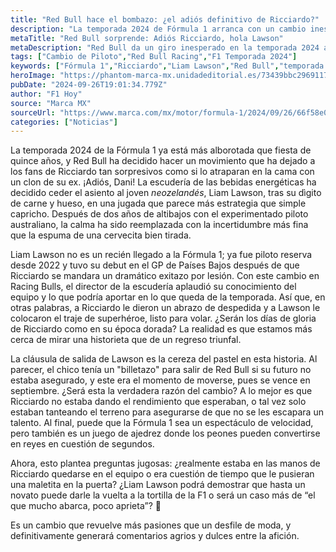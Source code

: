 ```yaml
---
title: "Red Bull hace el bombazo: ¿el adiós definitivo de Ricciardo?"
description: "La temporada 2024 de Fórmula 1 arranca con un cambio inesperado: Red Bull desata la polémica al sustituir a Ricciardo por el joven Lawson. ¿Qué sigue?"
metaTitle: "Red Bull sorprende: Adiós Ricciardo, hola Lawson"
metaDescription: "Red Bull da un giro inesperado en la temporada 2024 al sustituir a Ricciardo por Liam Lawson. ¡Entérate de todo el drama en este artículo!"
tags: ["Cambio de Piloto","Red Bull Racing","F1 Temporada 2024"]
keywords: ["Fórmula 1","Ricciardo","Liam Lawson","Red Bull","temporada 2024"]
heroImage: "https://phantom-marca-mx.unidadeditorial.es/73439bbc2969117b90fcdce8571178b6/resize/600/mx/assets/multimedia/imagenes/2024/09/26/17273686745028.jpg"
pubDate: "2024-09-26T19:01:34.779Z"
author: "F1 Hoy"
source: "Marca MX"
sourceUrl: "https://www.marca.com/mx/motor/formula-1/2024/09/26/66f58e0422601ded148b45d5.html"
categories: ["Noticias"]
---
```

La temporada 2024 de la Fórmula 1 ya está más alborotada que fiesta de quince años, y Red Bull ha decidido hacer un movimiento que ha dejado a los fans de Ricciardo tan sorpresivos como si lo atraparan en la cama con un clon de su ex. ¡Adiós, Dani! La escudería de las bebidas energéticas ha decidido ceder el asiento al joven *neozelandés*, Liam Lawson, tras su dìgito de carne y hueso, en una jugada que parece más estrategia que simple capricho. Después de dos años de altibajos con el experimentado piloto australiano, la calma ha sido reemplazada con la incertidumbre más fina que la espuma de una cervecita bien tirada.

Liam Lawson no es un recién llegado a la Fórmula 1; ya fue piloto reserva desde 2022 y tuvo su debut en el GP de Países Bajos después de que Ricciardo se mandara un dramático exitazo por lesión. Con este cambio en Racing Bulls, el director de la escudería aplaudió su conocimiento del equipo y lo que podría aportar en lo que queda de la temporada. Así que, en otras palabras, a Ricciardo le dieron un abrazo de despedida y a Lawson le colocaron el traje de superhéroe, listo para volar. ¿Serán los días de gloria de Ricciardo como en su época dorada? La realidad es que estamos más cerca de mirar una historieta que de un regreso triunfal.

La cláusula de salida de Lawson es la cereza del pastel en esta historia. Al parecer, el chico tenía un "billetazo" para salir de Red Bull si su futuro no estaba asegurado, y este era el momento de moverse, pues se vence en septiembre. ¿Será esta la verdadera razón del cambio? A lo mejor es que Ricciardo no estaba dando el rendimiento que esperaban, o tal vez solo estaban tanteando el terreno para asegurarse de que no se les escapara un talento. Al final, puede que la Fórmula 1 sea un espectáculo de velocidad, pero también es un juego de ajedrez donde los peones pueden convertirse en reyes en cuestión de segundos.

Ahora, esto plantea preguntas jugosas: ¿realmente estaba en las manos de Ricciardo quedarse en el equipo o era cuestión de tiempo que le pusieran una maletita en la puerta? ¿Liam Lawson podrá demostrar que hasta un novato puede darle la vuelta a la tortilla de la F1 o será un caso más de “el que mucho abarca, poco aprieta”? 🤔

Es un cambio que revuelve más pasiones que un desfile de moda, y definitivamente generará comentarios agrios y dulces entre la afición.


